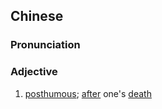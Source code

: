 ==Chinese==
{{zh-forms|s=身后}}

===Pronunciation===
{{zh-pron
|m=shēnhòu
|c=san1 hau6
|mn=qz:sin-hiǒ/tw:sin-hiō/xm,zz:sin-hō͘/qz:sin-ǎu
|cat=a
}}

===Adjective===
{{zh-adj}}

# [[posthumous]]; [[after]] one's [[death]]